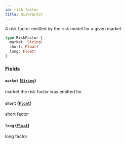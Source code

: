 ```yaml
---
id: risk-factor
title: RiskFactor
---
```



A risk factor emitted by the risk model for a given market

```graphql
type RiskFactor {
  market: String!
  short: Float!
  long: Float!
}
```


### Fields

#### `market` ([`String`](/docs/v0.47/graphql/scalars/string))

market the risk factor was emitted for


#### `short` ([`Float`](/docs/v0.47/graphql/scalars/float))

short factor


#### `long` ([`Float`](/docs/v0.47/graphql/scalars/float))

long factor




